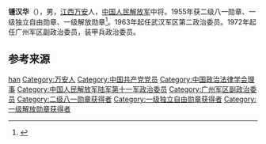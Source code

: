 {{noteTA
|1=zh-hans:蒋介石;zh-hk:蒋介石;zh-tw:蒋中正;
|2=zh-hans:斯大林;zh-hk:史太林;zh-tw:史達林;
|3=zh-cn:朝鲜战争; zh-sg:韩战; zh-tw:韓戰; zh-hk:韓戰;}}
{{Infobox_officeholder
| name = 锺汉华
| image name = Zhong Hanhua.jpg
| width = 200
| now = 
| period = 
| Sex =
| different name =锺月先
| party = {{中国共产党}}
| nationality = {{PRC}}
| Native place =
| date of birth = 1909年1月30日
| place of birth = {{QIN}}[[江西省|江西省]][[万安县|万安县]]涧田乡卧虎头村
| date of death = {{death date and age|1987|1|2|1909|1|30}}
| place of death = {{PRC}}[[成都|成都]]
| religion = [[共产主义|共产主义]]
| spouse = 
| relatives = 
| educate = 
* 武索文明小学
| past =
* 红21军第63师187团政治委员
* 红3军团6师17团政治处主任、补充师政治部宣传科科长、福建汀州补充团政治委员
* 红军总政治部组织科科长
* 任八路军第129师先遣纵队政治委员、东进纵队政治部主任、新编第7旅政治委员
* 晋冀鲁豫野战军第2纵队政治部主任、副政治委员
* 第二野战军11军副政治委员、第3兵团政治部副主任
* 川东军区副政治委员兼政治部主任，四川军区第二副政治委员，西南军区政治部副主任
* 军事法院副院长，中华人民共和国最高人民法院军事审判庭庭长
* 武汉军区第二政治委员。
* 1972年起，广州军区副政治委员，中国人民解放军装甲兵政治委员
* 1979年-1982年，成都军区政治委员
| work =
* 《坎坷的路》
}}
'''锺汉华'''（{{bd|1909年|1月30日|1987年|1月2日}}），男，[[江西|江西]][[万安县|万安]]人，[[中国人民解放军|中国人民解放军]]中将。1955年获二级八一勋章、一级独立自由勋章、一级解放勋章<ref name="官方">{{Cite web|title=钟汉华|url=http://dangshi.people.com.cn/GB/165617/165618/166491/167908/9975039.html|accessdate=2010-03-08|work=中国共产党新闻网}}</ref>。1963年起任武汉军区第二政治委员。1972年起任广州军区副政治委员，装甲兵政治委员。

== 参考来源 ==
{{reflist}}

{{中国军事人物小作品}}
{{中國人民解放軍開國中將}}
{{Navboxes 
| title  = 钟汉华在[[中国政治法律学会|中国政治法律学会]]的职务
| list1  =
{{中国政治法律学会第三届理事会}}
}}

{{Authority control}}
{{DEFAULTSORT:Zhong锺}}
[[Category:鍾姓|han]]
[[Category:万安人|Category:万安人]]
[[Category:中国共产党党员|Category:中国共产党党员]]
[[Category:中国政治法律学会理事|Category:中国政治法律学会理事]]
[[Category:中国人民解放军陆军第十一军政治委员|Category:中国人民解放军陆军第十一军政治委员]]
[[Category:广州军区副政治委员|Category:广州军区副政治委员]]
[[Category:二级八一勋章获得者|Category:二级八一勋章获得者]]
[[Category:一级独立自由勋章获得者|Category:一级独立自由勋章获得者]]
[[Category:一级解放勋章获得者|Category:一级解放勋章获得者]]